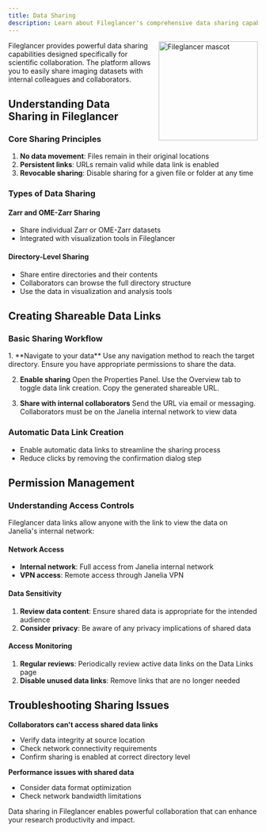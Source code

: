```yaml
---
title: Data Sharing
description: Learn about Fileglancer's comprehensive data sharing capabilities.
---
```



<img src={mascot.src} alt="Fileglancer mascot" style="width: 200px; float: right; margin: 0 0 1rem 1rem;" />

Fileglancer provides powerful data sharing capabilities designed specifically for scientific collaboration. The platform allows you to easily share imaging datasets with internal colleagues and collaborators.

## Understanding Data Sharing in Fileglancer

### Core Sharing Principles

1. **No data movement**: Files remain in their original locations
2. **Persistent links**: URLs remain valid while data link is enabled
3. **Revocable sharing**: Disable sharing for a given file or folder at any time

### Types of Data Sharing

#### Zarr and OME-Zarr Sharing
- Share individual Zarr or OME-Zarr datasets
- Integrated with visualization tools in Fileglancer

#### Directory-Level Sharing
- Share entire directories and their contents
- Collaborators can browse the full directory structure
- Use the data in visualization and analysis tools

## Creating Shareable Data Links

### Basic Sharing Workflow

<Steps>
1. **Navigate to your data**
Use any navigation method to reach the target directory. Ensure you have appropriate permissions to share the data.

2. **Enable sharing**
Open the Properties Panel. Use the Overview tab to toggle data link creation. Copy the generated shareable URL.

3. **Share with internal collaborators**
Send the URL via email or messaging. Collaborators must be on the Janelia internal network to view data
</Steps>

<StyledImage
lightSrc={lightDataLink}
darkSrc={darkDataLink}
alt="Screenshot of the Fileglancer interface, with one arrow pointing to the 'Create data link' switch in the Overview tab of the Properties panel."
/>

### Automatic Data Link Creation
- Enable automatic data links to streamline the sharing process
- Reduce clicks by removing the confirmation dialog step

## Permission Management

### Understanding Access Controls

Fileglancer data links allow anyone with the link to view the data on Janelia's internal network:

#### Network Access
- **Internal network**: Full access from Janelia internal network
- **VPN access**: Remote access through Janelia VPN

#### Data Sensitivity
1. **Review data content**: Ensure shared data is appropriate for the intended audience
2. **Consider privacy**: Be aware of any privacy implications of shared data

#### Access Monitoring
1. **Regular reviews**: Periodically review active data links on the Data Links page
2. **Disable unused data links**: Remove links that are no longer needed

## Troubleshooting Sharing Issues

**Collaborators can't access shared data links**
- Verify data integrity at source location
- Check network connectivity requirements
- Confirm sharing is enabled at correct directory level

**Performance issues with shared data**
- Consider data format optimization
- Check network bandwidth limitations

Data sharing in Fileglancer enables powerful collaboration that can enhance your research productivity and impact.